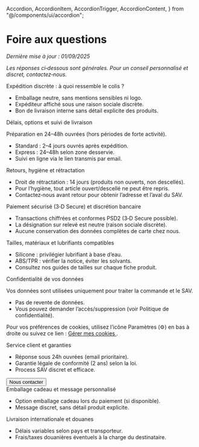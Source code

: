 
  Accordion,
  AccordionItem,
  AccordionTrigger,
  AccordionContent,
} from "@/components/ui/accordion";

# Foire aux questions

_Dernière mise à jour : 01/09/2025_

_Les réponses ci‑dessous sont générales. Pour un conseil personnalisé et discret, contactez‑nous._

<div className="faq">
<Accordion type="single" collapsible>
  <AccordionItem value="expedition">
    <AccordionTrigger>Expédition discrète : à quoi ressemble le colis ?</AccordionTrigger>
    <AccordionContent>
      <ul>
        <li>Emballage neutre, sans mentions sensibles ni logo.</li>
        <li>Expéditeur affiché sous une raison sociale discrète.</li>
        <li>Bon de livraison interne sans détail explicite des produits.</li>
      </ul>
    </AccordionContent>
  </AccordionItem>

<AccordionItem value="delais">
  <AccordionTrigger>Délais, options et suivi de livraison</AccordionTrigger>
  <AccordionContent>
    <p>Préparation en 24–48h ouvrées (hors périodes de forte activité).</p>
    <ul>
      <li>Standard : 2–4 jours ouvrés après expédition.</li>
      <li>Express : 24–48h selon zone desservie.</li>
      <li>Suivi en ligne via le lien transmis par email.</li>
    </ul>
  </AccordionContent>
</AccordionItem>

<AccordionItem value="retours">
  <AccordionTrigger>Retours, hygiène et rétractation</AccordionTrigger>
  <AccordionContent>
    <ul>
      <li>
        Droit de rétractation : 14 jours (produits non ouverts, non descellés).
      </li>
      <li>Pour l’hygiène, tout article ouvert/descellé ne peut être repris.</li>
      <li>
        Contactez‑nous avant retour pour obtenir l’adresse et l’aval du SAV.
      </li>
    </ul>
  </AccordionContent>
</AccordionItem>

<AccordionItem value="paiement">
  <AccordionTrigger>
    Paiement sécurisé (3‑D Secure) et discrétion bancaire
  </AccordionTrigger>
  <AccordionContent>
    <ul>
      <li>Transactions chiffrées et conformes PSD2 (3‑D Secure possible).</li>
      <li>La désignation sur relevé est neutre (raison sociale discrète).</li>
      <li>Aucune conservation des données complètes de carte chez nous.</li>
    </ul>
  </AccordionContent>
</AccordionItem>

<AccordionItem value="tailles">
  <AccordionTrigger>
    Tailles, matériaux et lubrifiants compatibles
  </AccordionTrigger>
  <AccordionContent>
    <ul>
      <li>Silicone : privilégier lubrifiant à base d’eau.</li>
      <li>ABS/TPR : vérifier la notice, éviter les solvants.</li>
      <li>Consultez nos guides de tailles sur chaque fiche produit.</li>
    </ul>
  </AccordionContent>
</AccordionItem>

<AccordionItem value="confidentialite">
  <AccordionTrigger>Confidentialité de vos données</AccordionTrigger>
  <AccordionContent>
    <p>
      Vos données sont utilisées uniquement pour traiter la commande et le SAV.
    </p>
    <ul>
      <li>Pas de revente de données.</li>
      <li>
        Vous pouvez demander l’accès/suppression (voir Politique de
        confidentialité).
      </li>
    </ul>
    <p className="mt-2">
      Pour vos préférences de cookies, utilisez l’icône Paramètres (⚙︎) en bas
      à droite ou suivez ce lien :
      <a href="/legal/confidentialite#cookies" className="ml-2 underline">
        Gérer mes cookies
      </a>
      .
    </p>
  </AccordionContent>
</AccordionItem>

<AccordionItem value="sav">
  <AccordionTrigger>Service client et garanties</AccordionTrigger>
  <AccordionContent>
    <ul>
      <li>Réponse sous 24h ouvrées (email prioritaire).</li>
      <li>Garantie légale de conformité (2 ans) selon la loi.</li>
      <li>Process SAV discret et efficace.</li>
    </ul>
    <div className="mt-2">
      <Button
        variant="ghost"
        size="sm"
        className="cta-btn cta px-4 py-1.5 text-xs md:text-sm rounded-full"
      >
        Nous contacter
      </Button>
    </div>
  </AccordionContent>
</AccordionItem>

<AccordionItem value="cadeau">
  <AccordionTrigger>Emballage cadeau et message personnalisé</AccordionTrigger>
  <AccordionContent>
    <ul>
      <li>Option emballage cadeau lors du paiement (si disponible).</li>
      <li>Message discret, sans détail produit explicite.</li>
    </ul>
  </AccordionContent>
</AccordionItem>

  <AccordionItem value="international">
    <AccordionTrigger>Livraison internationale et douanes</AccordionTrigger>
    <AccordionContent>
      <ul>
        <li>Délais variables selon pays et transporteur.</li>
        <li>Frais/taxes douanières éventuels à la charge du destinataire.</li>
      </ul>
    </AccordionContent>
  </AccordionItem>
</Accordion>
</div>
